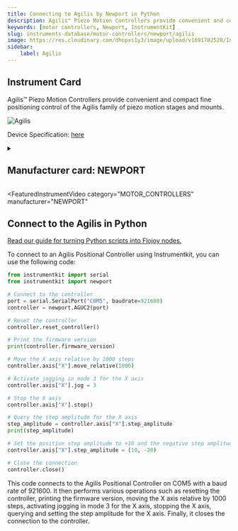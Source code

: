 ```yaml
---
title: Connecting to Agilis by Newport in Python
description: Agilis™ Piezo Motion Controllers provide convenient and compact fine positioning control of the Agilis family of piezo motion stages and mounts.
keywords: [motor controllers, Newport, InstrumentKit] 
slug: instruments-database/motor-controllers/newport/agilis 
image: https://res.cloudinary.com/dhopxs1y3/image/upload/v1691782528/Instruments/Positional%20Controller/Agilis/Agilis.jpg
sidebar:
    label: Agilis 
---
```



## Instrument Card

Agilis™ Piezo Motion Controllers provide convenient and compact fine positioning control of the Agilis family of piezo motion stages and mounts.

![Agilis](https://res.cloudinary.com/dhopxs1y3/image/upload/v1691782528/Instruments/Positional%20Controller/Agilis/Agilis.jpg)

Device Specification: [here](https://www.newport.com/mam/celum/celum_assets/np/resources/Agilis_Piezo_Motor_Driven_Components_User_Manual.pdf?1)

<details style={{ marginTop: "15px"}}>
<summary><h2 style={{display:'inline'}}>Manufacturer card: NEWPORT</h2></summary>

![NEWPORT](https://res.cloudinary.com/dhopxs1y3/image/upload/v1692806178/Instruments/Vendor%20Logos/Newport.png)

Newport provides a wide range of photonics technology and products designed to enhance the capabilities and productivity of our customers' applications.

- Headquarters: Irvine, California, United States
- Yearly Revenue (millions, USD): 3500
- Vendor Website: [here](https://www.newport.com/)

</details>


<FeaturedInstrumentVideo
  category="MOTOR_CONTROLLERS"
  manufacturer="NEWPORT"
></FeaturedInstrumentVideo>

## Connect to the Agilis in Python

[Read our guide for turning Python scripts into Flojoy nodes.](https://docs.flojoy.ai/contribution/blocks/custom-flojoy-block/)


<Tabs>

<TabItem value="Flojoy" label="Flojoy" className="flojoy-instrument-tabs">

<NodeCardCollection category='MOTOR_CONTROLLERS' manufacturer='NEWPORT'></NodeCardCollection>

</TabItem>
<TabItem value="InstrumentKit" label="InstrumentKit">

To connect to an Agilis Positional Controller using Instrumentkit, you can use the following code:

```python
from instrumentkit import serial
from instrumentkit import newport

# Connect to the controller
port = serial.SerialPort("COM5", baudrate=921600)
controller = newport.AGUC2(port)

# Reset the controller
controller.reset_controller()

# Print the firmware version
print(controller.firmware_version)

# Move the X axis relative by 1000 steps
controller.axis["X"].move_relative(1000)

# Activate jogging in mode 3 for the X axis
controller.axis["X"].jog = 3

# Stop the X axis
controller.axis["X"].stop()

# Query the step amplitude for the X axis
step_amplitude = controller.axis["X"].step_amplitude
print(step_amplitude)

# Set the positive step amplitude to +10 and the negative step amplitude to -20 for the X axis
controller.axis["X"].step_amplitude = (10, -20)

# Close the connection
controller.close()
```

This code connects to the Agilis Positional Controller on COM5 with a baud rate of 921600. It then performs various operations such as resetting the controller, printing the firmware version, moving the X axis relative by 1000 steps, activating jogging in mode 3 for the X axis, stopping the X axis, querying and setting the step amplitude for the X axis. Finally, it closes the connection to the controller.

</TabItem>
</Tabs>